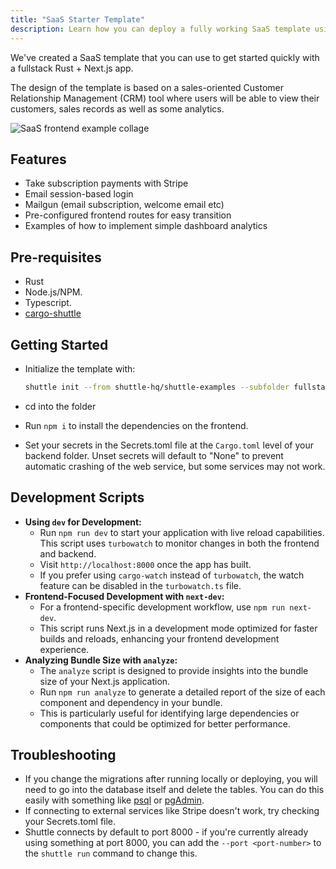 ```yaml
---
title: "SaaS Starter Template"
description: Learn how you can deploy a fully working SaaS template using Next.js & Rust.
---
```


We've created a SaaS template that you can use to get started quickly with a fullstack Rust + Next.js app.

The design of the template is based on a sales-oriented Customer Relationship Management (CRM) tool where
users will be able to view their customers, sales records as well as some analytics.

![SaaS frontend example collage](https://bear-images.sfo2.cdn.digitaloceanspaces.com/joshmo-1684444919-0.png)

## Features

- Take subscription payments with Stripe
- Email session-based login
- Mailgun (email subscription, welcome email etc)
- Pre-configured frontend routes for easy transition
- Examples of how to implement simple dashboard analytics

## Pre-requisites

- Rust
- Node.js/NPM.
- Typescript.
- [cargo-shuttle](https://www.shuttle.dev)

## Getting Started

- Initialize the template with:

    ```sh
    shuttle init --from shuttle-hq/shuttle-examples --subfolder fullstack-templates/saas
    ```

- cd into the folder
- Run `npm i` to install the dependencies on the frontend.
- Set your secrets in the Secrets.toml file at the `Cargo.toml` level of your backend folder. Unset secrets will default
  to "None" to prevent automatic crashing of the web service, but some services may not work.

## Development Scripts

- **Using `dev` for Development:**
    - Run `npm run dev` to start your application with live reload capabilities. This script uses `turbowatch` to
      monitor changes in both the frontend and backend.
    - Visit `http://localhost:8000` once the app has built.
    - If you prefer using `cargo-watch` instead of `turbowatch`, the watch feature can be disabled in
      the `turbowatch.ts` file.
- **Frontend-Focused Development with `next-dev`:**
    - For a frontend-specific development workflow, use `npm run next-dev`.
    - This script runs Next.js in a development mode optimized for faster builds and reloads, enhancing your frontend
      development experience.
- **Analyzing Bundle Size with `analyze`:**
    - The `analyze` script is designed to provide insights into the bundle size of your Next.js application.
    - Run `npm run analyze` to generate a detailed report of the size of each component and dependency in your bundle.
    - This is particularly useful for identifying large dependencies or components that could be optimized for better
      performance.

## Troubleshooting

- If you change the migrations after running locally or deploying, you will need to go into the database itself and
  delete the tables. You can do this easily with something
  like [psql](https://www.postgresql.org/docs/current/app-psql.html) or [pgAdmin](https://www.pgadmin.org/).
- If connecting to external services like Stripe doesn't work, try checking your Secrets.toml file.
- Shuttle connects by default to port 8000 - if you're currently already using something at port 8000, you can add
  the `--port <port-number>` to the `shuttle run` command to change this.
